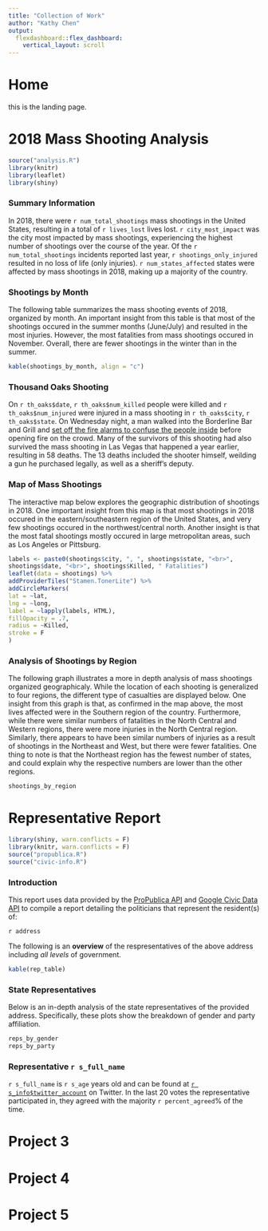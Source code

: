 ```yaml
---
title: "Collection of Work"
author: "Kathy Chen"
output:
  flexdashboard::flex_dashboard:
    vertical_layout: scroll
---
```


Home
=====================================
this is the landing page.


2018 Mass Shooting Analysis
=====================================

```r
source("analysis.R")
library(knitr)
library(leaflet)
library(shiny)
```

### Summary Information

In 2018, there were `r num_total_shootings` mass shootings in the United States, resulting in a total of `r lives_lost` lives lost. `r city_most_impact` was the city most impacted by mass shootings, experiencing the highest number of shootings over the course of the year. Of the `r num_total_shootings` incidents reported last year, `r shootings_only_injured` resulted in no loss of life (only injuries). `r num_states_affected` states were affected by mass shootings in 2018, making up a majority of the country.

### Shootings by Month

The following table summarizes the mass shooting events of 2018, organized by month. An important insight from this table is that most of the shootings occured in the summer months (June/July) and resulted in the most injuries. However, the most fatalities from mass shootings occured in November. Overall, there are fewer shootings in the winter than in the summer.

```r
kable(shootings_by_month, align = "c")
```

### Thousand Oaks Shooting

On `r th_oaks$date`, `r th_oaks$num_killed` people were killed and `r th_oaks$num_injured` were injured in a mass shooting in `r th_oaks$city`, `r th_oaks$state`. On Wednesday night, a man walked into the Borderline Bar and Grill and [set off the fire alarms to confuse the people inside](https://www.nytimes.com/2018/11/08/us/shooting-california-thousand-oaks.html) before opening fire on the crowd. Many of the survivors of this shooting had also survived the mass shooting in Las Vegas that happened a year earlier, resulting in 58 deaths. The 13 deaths included the shooter himself, weilding a gun he purchased legally, as well as a sheriff's deputy.

### Map of Mass Shootings

The interactive map below explores the geographic distribution of shootings in 2018. One important insight from this map is that most shootings in 2018 occured in the eastern/southeastern region of the United States, and very few shootings occured in the northwest/central north. Another insight is that the most fatal shootings mostly occured in large metropolitan areas, such as Los Angeles or Pittsburg.

```r
labels <- paste0(shootings$city, ", ", shootings$state, "<br>",
shootings$date, "<br>", shootings$Killed, " Fatalities")
leaflet(data = shootings) %>%
addProviderTiles("Stamen.TonerLite") %>%
addCircleMarkers(
lat = ~lat,
lng = ~long,
label = ~lapply(labels, HTML),
fillOpacity = .7,
radius = ~Killed,
stroke = F
)
```

### Analysis of Shootings by Region

The following graph illustrates a more in depth analysis of mass shootings organized geographicaly. While the location of each shooting is generalized to four regions, the different type of casualties are displayed below. One insight from this graph is that, as confirmed in the map above, the most lives affected were in the Southern region of the country. Furthermore, while there were similar numbers of fatalities in the North Central and Western regions, there were more injuries in the North Central region. Similarly, there appears to have been similar numbers of injuries as a result of shootings in the Northeast and West, but there were fewer fatalities. One thing to note is that the Northeast region has the fewest number of states, and could explain why the respective numbers are lower than the other regions. 

```r
shootings_by_region
```

Representative Report
=====================================

```r
library(shiny, warn.conflicts = F)
library(knitr, warn.conflicts = F)
source("propublica.R")
source("civic-info.R")
```

### Introduction

This report uses data provided by the [ProPublica API](https://projects.propublica.org/api-docs/congress-api/) and [Google Civic Data API](https://developers.google.com/civic-information/) to compile a report detailing the politicians that represent the resident(s) of: 

`r address`

The following is an **overview** of the respresentatives of the above address including _all levels_ of government.

```r
kable(rep_table)
```

### State Representatives

Below is an in-depth analysis of the state representatives of the provided address. Specifically, these plots show the breakdown of gender and party affiliation.

```r
reps_by_gender
reps_by_party
```

### Representative `r s_full_name`
`r s_full_name` is `r s_age` years old and can be found at [`r s_info$twitter_account`](s_twitter) on Twitter. In the last 20 votes the representative participated in, they agreed with the majority `r percent_agreed`% of the time.

Project 3
=====================================


Project 4
=====================================


Project 5
=====================================

